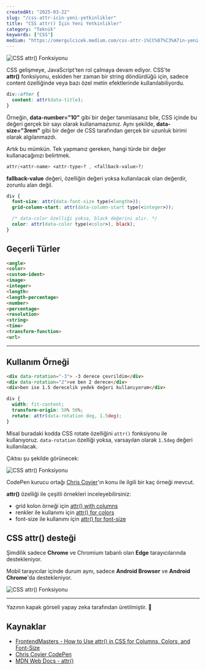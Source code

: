 ```yaml
---
createdAt: "2025-03-22"
slug: "/css-attr-icin-yeni-yetkinlikler"
title: "CSS attr() İçin Yeni Yetkinlikler"
category: "Teknik"
keywords: ["CSS"]
medium: "https://omergulcicek.medium.com/css-attr-i%CC%87%C3%A7in-yeni-yetkinlikler-47c9b2fabe10"
---
```


![CSS attr() Fonksiyonu](/blog/2025-03-22/css-attr.png)

CSS gelişmeye, JavaScript'ten rol çalmaya devam ediyor. CSS'te **attr()** fonksiyonu, eskiden her zaman bir string döndürdüğü için, sadece content özelliğinde veya bazı özel metin efektlerinde kullanılabiliyordu.

```css
div::after {
  content: attr(data-title); 
}
```

Örneğin, **data-number="10"** gibi bir değer tanımlasanız bile, CSS içinde bu değeri gerçek bir sayı olarak kullanamazsınız. Aynı şekilde, **data-size="3rem"** gibi bir değer de CSS tarafından gerçek bir uzunluk birimi olarak algılanmazdı.

Artık bu mümkün. Tek yapmanız gereken, hangi türde bir değer kullanacağınızı belirtmek.

```css
attr(<attr-name> <attr-type>? , <fallback-value>?)
```

**fallback-value** değeri, özelliğin değeri yoksa kullanılacak olan değerdir, zorunlu alan değil.

```css
div {
  font-size: attr(data-font-size type(<length>));
  grid-column-start: attr(data-column-start type(<integer>));

  /* data-color özelliği yoksa, black değerini alır. */
  color: attr(data-color type(<color>), black);
}
```

## Geçerli Türler

```html
<angle>
<color>
<custom-ident>
<image>
<integer>
<length>
<length-percentage>
<number>
<percentage>
<resolution>
<string>
<time>
<transform-function>
<url>
``` 


***

## Kullanım Örneği

```html
<div data-rotation="-3"> -3 derece çevrildim</div>
<div data-rotation="2">ve ben 2 derece</div>
<div>ben ise 1.5 derecelik yedek değeri kullanıyorum</div>
```

```css
div {
  width: fit-content;
  transform-origin: 50% 50%;
  rotate: attr(data-rotation deg, 1.5deg);
}
```

Misal buradaki kodda CSS rotate özelliğini `attr()` fonksiyonu ile kullanıyoruz. `data-rotation` özelliği yoksa, varsayılan olarak `1.5deg` değeri kullanılacak.

Çıktısı şu şekilde görünecek:

![CSS attr() Fonksiyonu](/blog/2025-03-22/css-attr-rotate.png)

CodePen kurucu ortağı <a href="https://x.com/chriscoyier" target="_blank" rel="noopener noreferrer">Chris Coyier</a>'ın konu ile ilgili bir kaç örneği mevcut.

**attr()** özelliği ile çeşitli örnekleri inceleyebilirsiniz:

- grid kolon örneği için <a href="https://codepen.io/chriscoyier/pen/LEYRzMz" target="_blank" rel="noopener noreferrer">attr() with columns</a>
- renkler ile kullanımı için <a href="https://codepen.io/chriscoyier/pen/VYwKyGe" target="_blank" rel="noopener noreferrer">attr() for colors</a>
- font-size ile kullanımı için <a href="https://codepen.io/chriscoyier/pen/zxYKaxO" target="_blank" rel="noopener noreferrer">attr() for font-size</a>

## CSS attr() desteği

Şimdilik sadece **Chrome** ve Chromium tabanlı olan **Edge** tarayıcılarında destekleniyor.

Mobil tarayıcılar içinde durum aynı, sadece **Android Browser** ve **Android Chrome**'da destekleniyor.

![CSS attr() Fonksiyonu](/blog/2025-03-22/can-i-use-css-attr.png)

***

Yazının kapak görseli yapay zeka tarafından üretilmiştir. 🤖

## Kaynaklar

- <a href="https://frontendmasters.com/blog/how-to-use-attr-in-css-for-columns-colors-and-font-size/" target="_blank" rel="noreferrer noopener">FrontendMasters - How to Use attr() in CSS for Columns, Colors, and Font-Size</a>
- <a href="https://codepen.io/chriscoyier" target="_blank" rel="noreferrer noopener">Chris Coyier CodePen</a>
- <a href="https://developer.mozilla.org/en-US/docs/Web/CSS/attr" target="_blank" rel="noreferrer noopener">MDN Web Docs - attr()</a>